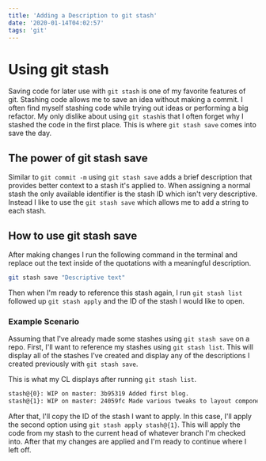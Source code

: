 ```yaml
---
title: 'Adding a Description to git stash'
date: '2020-01-14T04:02:57'
tags: 'git'
---
```


# Using git stash

Saving code for later use with `git stash` is one of my favorite features of git. Stashing code allows me to save an idea without making a commit. I often find myself stashing code while trying out ideas or performing a big refactor. My only dislike about using `git stash`is that I often forget why I stashed the code in the first place. This is where `git stash save` comes into save the day.

## The power of git stash save

Similar to `git commit -m` using `git stash save` adds a brief description that provides better context to a stash it's applied to. When assigning a normal stash the only available identifier is the stash ID which isn't very descriptive. Instead I like to use the `git stash save` which allows me to add a string to each stash.

## How to use git stash save

After making changes I run the following command in the terminal and replace out the text inside of the quotations with a meaningful description.

```sh
git stash save "Descriptive text"
```

Then when I'm ready to reference this stash again, I run `git stash list` followed up `git stash apply` and the ID of the stash I would like to open.

### Example Scenario

Assuming that I've already made some stashes using `git stash save` on a repo. First, I'll want to reference my stashes using `git stash list`. This will display all of the stashes I've created and display any of the descriptions I created previously with `git stash save`.

This is what my CL displays after running `git stash list`.

```sh
stash@{0}: WIP on master: 3b95319 Added first blog.
stash@{1}: WIP on master: 24059fc Made various tweaks to layout component.
```

After that, I'll copy the ID of the stash I want to apply. In this case, I'll apply the second option using `git stash apply stash@{1}`. This will apply the code from my stash to the current head of whatever branch I'm checked into. After that my changes are applied and I'm ready to continue where I left off.
